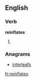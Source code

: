 
==English==

===Verb===
'''reinflates'''

# {{third-person singular of|[[reinflate]]}}

===Anagrams===
* [[interleafs#English|interleafs]]

[[fr:reinflates]]